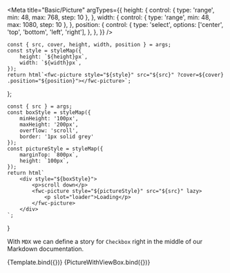 
<Meta
    title="Basic/Picture"
    argTypes={{
        height: {
            control: { type: 'range', min: 48, max: 768, step: 10 },
        },
        width: {
            control: { type: 'range', min: 48, max: 1080, step: 10 },
        },
        position: {
            control: {
                type: 'select',
                options: ['center', 'top', 'bottom', 'left', 'right'],
            },
        },
    }}
/>

    const { src, cover, height, width, position } = args;
    const style = styleMap({
        height: `${height}px`,
        width: `${width}px`,
    });
    return html`<fwc-picture style="${style}" src="${src}" ?cover=${cover} .position="${position}"></fwc-picture>`;
};

    const { src } = args;
    const boxStyle = styleMap({
        minHeight: '100px',
        maxHeight: '200px',
        overflow: 'scroll',
        border: '1px solid grey'
    });
    const pictureStyle = styleMap({
        marginTop: `800px`,
        height: `100px`,
    });
    return html`
        <div style="${boxStyle}">
            <p>scroll down</p>
            <fwc-picture style="${pictureStyle}" src="${src}" lazy>
                <p slot="loader">Loading</p>
            </fwc-picture>
        </div>
    `;
} 

With `MDX` we can define a story for `Checkbox` right in the middle of our
Markdown documentation.

<Canvas>
    <Story name="default" args={{ src, cover: false, height: 100, width: 100, position: 'center' }}>
        {Template.bind({})}
    </Story>
    <Story name="lazy loading" args={{ src }}>
        {PictureWithViewBox.bind({})}
    </Story>
</Canvas>
